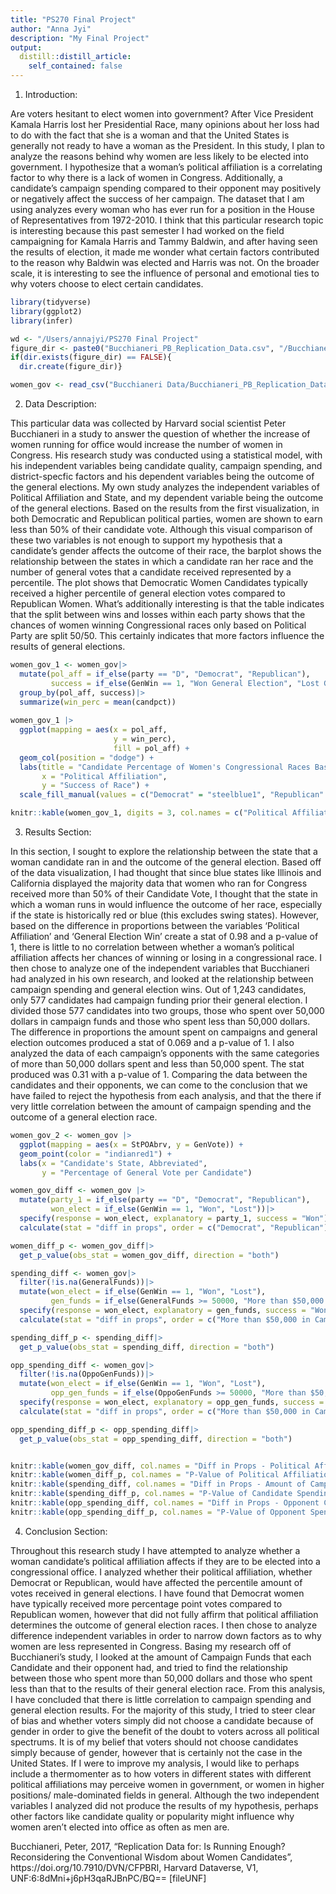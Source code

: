 ```yaml
---
title: "PS270 Final Project"
author: "Anna Jyi"
description: "My Final Project"
output:
  distill::distill_article:
    self_contained: false
---
```


(1) Introduction:

  Are voters hesitant to elect women into government? After Vice President Kamala Harris lost her Presidential Race, many opinions about her loss had to do with the fact that she is a woman and that the United States is generally not ready to have a woman as the President. In this study, I plan to analyze the reasons behind why women are less likely to be elected into government. I hypothesize that a woman's political affiliation is a correlating factor to why there is a lack of women in Congress. Additionally, a candidate's campaign spending compared to their opponent may positively or negatively affect the success of her campaign. The dataset that I am using analyzes every woman who has ever run for a position in the House of Representatives from 1972-2010. I think that this particular research topic is interesting because this past semester I had worked on the field campaigning for Kamala Harris and Tammy Baldwin, and after having seen the results of election, it made me wonder what certain factors contributed to the reason why Baldwin was elected and Harris was not. On the broader scale, it is interesting to see the influence of personal and emotional ties to why voters choose to elect certain candidates. 

```r
library(tidyverse)
library(ggplot2)
library(infer)

wd <- "/Users/annajyi/PS270 Final Project"  
figure_dir <- paste0("Bucchianeri_PB_Replication_Data.csv", "/Bucchianeri Data/")
if(dir.exists(figure_dir) == FALSE){
  dir.create(figure_dir)}

women_gov <- read_csv("Bucchianeri Data/Bucchianeri_PB_Replication_Data.csv")
```

(2) Data Description:

  This particular data was collected by Harvard social scientist Peter Bucchianeri in a study to answer the question of whether the increase of women running for office would increase the number of women in Congress. His research study was conducted using a statistical model, with his independent variables being candidate quality, campaign spending, and district-specfic factors and his dependent variables being the outcome of the general elections. My own study analyzes the independent variables of Political Affiliation and State, and my dependent variable being the outcome of the general elections. 
  Based on the results from the first visualization, in both Democratic and Republican political parties, women are shown to earn less than 50% of their candidate vote. Although this visual comparison of these two variables is not enough to support my hypothesis that a candidate's gender affects the outcome of their race, the barplot shows the relationship between the states in which a candidate ran her race and the number of general votes that a candidate received represented by a percentile. The plot shows that Democratic Women Candidates typically received a higher percentile of general election votes compared to Republican Women. What's additionally interesting is that the table indicates that the split between wins and losses within each party shows that the chances of women winning Congressional races only based on Political Party are split 50/50. This certainly indicates that more factors influence the results of general elections. 

```r
women_gov_1 <- women_gov|>
  mutate(pol_aff = if_else(party == "D", "Democrat", "Republican"),
         success = if_else(GenWin == 1, "Won General Election", "Lost General Election"))|>
  group_by(pol_aff, success)|>
  summarize(win_perc = mean(candpct)) 
  
women_gov_1 |>
  ggplot(mapping = aes(x = pol_aff, 
                       y = win_perc), 
                       fill = pol_aff) + 
  geom_col(position = "dodge") + 
  labs(title = "Candidate Percentage of Women's Congressional Races Based on Political Party", 
       x = "Political Affiliation",
       y = "Success of Race") +
  scale_fill_manual(values = c("Democrat" = "steelblue1", "Republican" = "indianred1"))

knitr::kable(women_gov_1, digits = 3, col.names = c("Political Affiliation","Success of Race","Average Percentage of Candidate Votes"))
```

(3) Results Section: 

  In this section, I sought to explore the relationship between the state that a woman candidate ran in and the outcome of the general election. Based off of the data visualization, I had thought that since blue states like Illinois and California displayed the majority data that women who ran for Congress received more than 50% of their Candidate Vote, I thought that the state in which a woman runs in would influence the outcome of her race, especially if the state is historically red or blue (this excludes swing states). However, based on the difference in proportions between the variables 'Political Affiliation' and 'General Election Win' create a stat of 0.98 and a p-value of 1, there is little to no correlation between whether a woman's political affiliation affects her chances of winning or losing in a congressional race. 
  I then chose to analyze one of the independent variables that Bucchianeri had analyzed in his own research, and looked at the relationship between campaign spending and general election wins. Out of 1,243 candidates, only 577 candidates had campaign funding prior their general election. I divided those 577 candidates into two groups, those who spent over 50,000 dollars in campaign funds and those who spent less than 50,000 dollars. The difference in proportions the amount spent on campaigns and general election outcomes produced a stat of 0.069 and a p-value of 1. I also analyzed the data of each campaign's opponents with the same categories of more than 50,000 dollars spent and less than 50,000 spent. The stat produced was 0.31 with a p-value of 1. Comparing the data between the candidates and their opponents, we can come to the conclusion that we have failed to reject the hypothesis from each analysis, and that the there if very little correlation between the amount of campaign spending and the outcome of a general election race. 


```r
women_gov_2 <- women_gov |>
  ggplot(mapping = aes(x = StPOAbrv, y = GenVote)) + 
  geom_point(color = "indianred1") +
  labs(x = "Candidate's State, Abbreviated", 
       y = "Percentage of General Vote per Candidate")

women_gov_diff <- women_gov |>
  mutate(party_1 = if_else(party == "D", "Democrat", "Republican"),
         won_elect = if_else(GenWin == 1, "Won", "Lost"))|>
  specify(response = won_elect, explanatory = party_1, success = "Won")|>
  calculate(stat = "diff in props", order = c("Democrat", "Republican"))

women_diff_p <- women_gov_diff|>
  get_p_value(obs_stat = women_gov_diff, direction = "both")

spending_diff <- women_gov|>
  filter(!is.na(GeneralFunds))|>
  mutate(won_elect = if_else(GenWin == 1, "Won", "Lost"),
         gen_funds = if_else(GeneralFunds >= 50000, "More than $50,000 in Campaign Funds", "Less Than $50,000 in Campaign Funds"))|>
  specify(response = won_elect, explanatory = gen_funds, success = "Won")|>
  calculate(stat = "diff in props", order = c("More than $50,000 in Campaign Funds", "Less Than $50,000 in Campaign Funds")) 

spending_diff_p <- spending_diff|>
  get_p_value(obs_stat = spending_diff, direction = "both")

opp_spending_diff <- women_gov|>
  filter(!is.na(OppoGenFunds))|>
  mutate(won_elect = if_else(GenWin == 1, "Won", "Lost"),
         opp_gen_funds = if_else(OppoGenFunds >= 50000, "More than $50,000 in Campaign Funds", "Less Than $50,000 in Campaign Funds"))|>
  specify(response = won_elect, explanatory = opp_gen_funds, success = "Won")|>
  calculate(stat = "diff in props", order = c("More than $50,000 in Campaign Funds", "Less Than $50,000 in Campaign Funds"))

opp_spending_diff_p <- opp_spending_diff|>
  get_p_value(obs_stat = opp_spending_diff, direction = "both")


knitr::kable(women_gov_diff, col.names = "Diff in Props - Political Affiliation and General Election Win")
knitr::kable(women_diff_p, col.names = "P-Value of Political Affiliation")
knitr::kable(spending_diff, col.names = "Diff in Props - Amount of Campaign Spending and General Election Win")
knitr::kable(spending_diff_p, col.names = "P-Value of Candidate Spending")
knitr::kable(opp_spending_diff, col.names = "Diff in Props - Opponent Campaign Spending and General Election Win")
knitr::kable(opp_spending_diff_p, col.names = "P-Value of Opponent Spending")

```

(4) Conclusion Section:

Throughout this research study I have attempted to analyze whether a woman candidate's political affiliation affects if they are to be elected into a congressional office. I analyzed whether their political affiliation, whether Democrat or Republican, would have affected the percentile amount of votes received in general elections. I have found that Democrat women have typically received more percentage point votes compared to Republican women, however that did not fully affirm that political affiliation determines the outcome of general election races. I then chose to analyze difference independent variables in order to narrow down factors as to why women are less represented in Congress. Basing my research off of Bucchianeri's study, I looked at the amount of Campaign Funds that each Candidate and their opponent had, and tried to find the relationship between those who spent more than 50,000 dollars and those who spent less than that to the results of their general election race. From this analysis, I have concluded that there is little correlation to campaign spending and general election results. For the majority of this study, I tried to steer clear of bias and whether voters simply did not choose a candidate because of gender in order to give the benefit of the doubt to voters across all political spectrums. It is of my belief that voters should not choose candidates simply because of gender, however that is certainly not the case in the United States. If I were to improve my analysis, I would like to perhaps include a thermomenter as to how voters in different states with different political affiliations may perceive women in government, or women in higher positions/ male-dominated fields in general. Although the two independent variables I analyzed did not produce the results of my hypothesis, perhaps other factors like candidate quality or popularity might influence why women aren't elected into office as often as men are. 


Bucchianeri, Peter, 2017, "Replication Data for: Is Running Enough? Reconsidering the Conventional Wisdom about Women Candidates", https://doi.org/10.7910/DVN/CFPBRI, Harvard Dataverse, V1, UNF:6:8dMni+j6pH3qaRJBnPC/BQ== [fileUNF]
